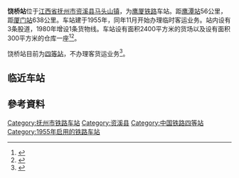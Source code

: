 {{Infobox China railway station
|车站名称 = 饶桥站
|图片 = 201806 Station Building of Raoqiao Station.jpg
|图片介绍 = 车站站房
|车站名称拼音=Raoqiao Zhan
|英文名称=Raoqiao Railway Station
|车站代码 = 34235<ref>{{cite book|title=中华人民共和国铁路车站代码（GB/T 10302-2010）|publisher=中国标准出版社|year=2010|isbn=155066140495|ignore-isbn-error=true|pages=29}}</ref>
|电报码 = RQS<ref>{{cite book|author=铁道部电子计算技术中心, 铁道部运输局|title=铁路车站站名代码表：TMIS使用|publisher=中国铁道出版社|location=北京|year=1998|isbn=9787113030995|pages=71}}</ref><ref>{{cite book|author=[[中华人民共和国铁道部|中华人民共和国铁道部]]|title=铁路电报站名略号（2012）|publisher=中国铁道出版社|location=北京|year=2012|unified=15113·3468|pages=106}}</ref>
|拼音码 = RQI
|车站位置 = [[江西省|江西省]][[抚州市|抚州市]][[资溪县|资溪县]][[马头山镇|马头山镇]]
|坐标 = {{coord|27.842594|117.129401|display=inline,title}}
|归属 = [[南昌铁路局|南昌铁路局]][[上饶车务段|上饶车务段]]
|线路 = [[鹰厦铁路|鹰厦铁路]]
|车站等级 = [[四等站_(中鐵)|四等站]]
|月台数目 = 1
|站台面 = 1
|股道数目 =3
|网站 = 
|站线配置图 = {{抚州铁路车站RDT/饶桥站}}}}
'''饶桥站'''位于[[江西省|江西省]][[抚州市|抚州市]][[资溪县|资溪县]][[马头山镇|马头山镇]]，为[[鹰厦铁路|鹰厦铁路]]车站。距[[鹰潭站|鹰潭站]]56公里，距[[厦门站|厦门站]]638公里。车站建于1955年，同年11月开始办理临时客运业务。站内设有3条股道，1980年增设1条货物线。车站设有面积2400平方米的货场以及设有面积300平方米的仓库一座<ref name="fuzhoutra">{{cite book|author1=黄理源|author2=抚州地区交通志编委会|title=抚州地区交通志|publisher=江西科学技术出版社|year=1993|isbn=9787539006895}}</ref>{{rp|174}}<ref>{{cite book |title=中国铁路站名词典 |author=孙本祥 编 |publisher=中国铁道出版社 |year=2003 |isbn=9787113039417 |pages=392 }}</ref>。

饶桥站目前为[[四等站_(中鐵)|四等站]]，不办理客货运业务<ref>{{Cite web |url=http://hyfw.12306.cn/hyinfo/action/FwcszsAction_index?type=1 |title=12306货运营业站点查询 南昌铁路局 |access-date=2019-04-19 |archive-date=2016-11-06 |archive-url=https://web.archive.org/web/20161106075157/http://hyfw.12306.cn/hyinfo/action/FwcszsAction_index?type=1 |dead-url=no }}</ref>。
==临近车站==
{{start rail box|[[中国铁路|中国铁路]]}}
{{s-inop|[[富庶岭站|富庶岭站]]|{{站|鹰潭}}方向}}
{{s-line|[[鹰厦铁路|鹰厦铁路]]<br/>← 10km 饶桥站 9km →{{0}}}}
{{s-inop|[[高阜站|高阜站]]|{{站|厦门}}方向}}
{{end box}}
==參考資料==
{{commonscat|Raoqiao Railway Station}}
{{reflist}}

{{鹰厦铁路}}
{{上饶车务段}}
{{DEFAULTSORT:Raoqiao Railway Station}}
[[Category:抚州市铁路车站|Category:抚州市铁路车站]]
[[Category:资溪县|Category:资溪县]]
[[Category:中国铁路四等站|Category:中国铁路四等站]]
[[Category:1955年启用的铁路车站|Category:1955年启用的铁路车站]]
